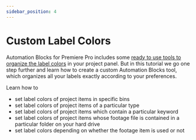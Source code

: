 ```yaml
---
sidebar_position: 4
---
```



# Custom Label Colors

Automation Blocks for Premiere Pro includes some [ready to use tools to organize the label colors](../tools-pr/projectItemsTools.mdx#labelColors) in your project panel. But in this tutorial we go one step further and learn how to create a custom Automation Blocks tool, which organizes all your labels exactly according to your preferences.

Learn how to 
- set label colors of project items in specific bins
- set label colors of project items of a particular type
- set label colors of project items which contain a particular keyword
- set label colors of project items whose footage file is contained in a particular folder on your hard drive
- set label colors depending on whether the footage item is used or not

<Youtube id="EdVXuyHXEA0" />



